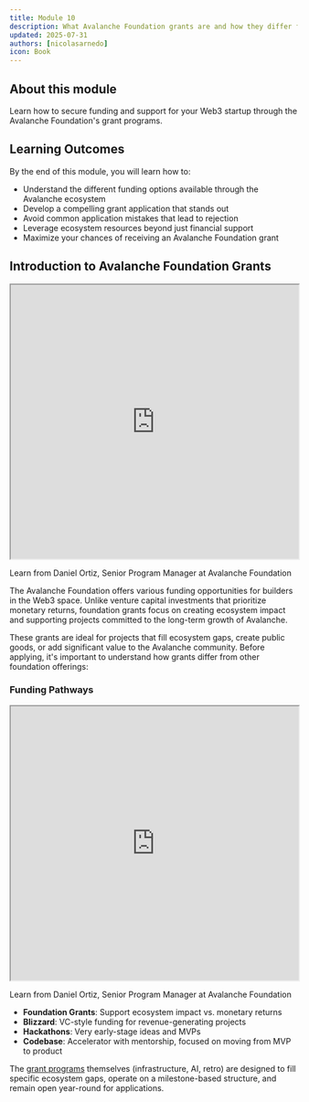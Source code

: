 ```yaml
---
title: Module 10
description: What Avalanche Foundation grants are and how they differ from other funding paths
updated: 2025-07-31
authors: [nicolasarnedo]
icon: Book
---
```


## About this module
Learn how to secure funding and support for your Web3 startup through the Avalanche Foundation's grant programs.

## Learning Outcomes
By the end of this module, you will learn how to:
- Understand the different funding options available through the Avalanche ecosystem
- Develop a compelling grant application that stands out
- Avoid common application mistakes that lead to rejection
- Leverage ecosystem resources beyond just financial support
- Maximize your chances of receiving an Avalanche Foundation grant

## Introduction to Avalanche Foundation Grants

<div style={{ margin: '2rem 0' }}>
  <iframe 
    src="https://drive.google.com/file/d/1ibNTEPkwviSoLIDE8Tq-O_FxNF4MJGsH/preview" 
    width="100%" 
    height="480" 
    allow="autoplay"
    style={{ border: 'none', borderRadius: '8px' }}
  ></iframe>
  <p style={{ textAlign: 'center', marginTop: '1rem', fontSize: '0.95rem', color: '#666' }}>
    Learn from Daniel Ortiz, Senior Program Manager at Avalanche Foundation
  </p>
</div>

The Avalanche Foundation offers various funding opportunities for builders in the Web3 space. Unlike venture capital investments that prioritize monetary returns, foundation grants focus on creating ecosystem impact and supporting projects committed to the long-term growth of Avalanche.

These grants are ideal for projects that fill ecosystem gaps, create public goods, or add significant value to the Avalanche community. Before applying, it's important to understand how grants differ from other foundation offerings:

### Funding Pathways

<div style={{ margin: '2rem 0' }}>
  <iframe 
    src="https://drive.google.com/file/d/1Q-pJoHqotsgjJ1Fn8DOMIBNqnP4wPsEr/preview" 
    width="100%" 
    height="480" 
    allow="autoplay"
    style={{ border: 'none', borderRadius: '8px' }}
  ></iframe>
  <p style={{ textAlign: 'center', marginTop: '1rem', fontSize: '0.95rem', color: '#666' }}>
    Learn from Daniel Ortiz, Senior Program Manager at Avalanche Foundation
  </p>
</div>

- **Foundation Grants**: Support ecosystem impact vs. monetary returns
- **Blizzard**: VC-style funding for revenue-generating projects
- **Hackathons**: Very early-stage ideas and MVPs
- **Codebase**: Accelerator with mentorship, focused on moving from MVP to product

The [grant programs](https://build.avax.network/grants) themselves (infrastructure, AI, retro) are designed to fill specific ecosystem gaps, operate on a milestone-based structure, and remain open year-round for applications.


